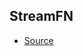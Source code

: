 ## StreamFN



- [Source](https://github.com/Androz2091/discord-player/blob/3861a2c/packages/extractor/src/extractors/common/helper.ts#L42)